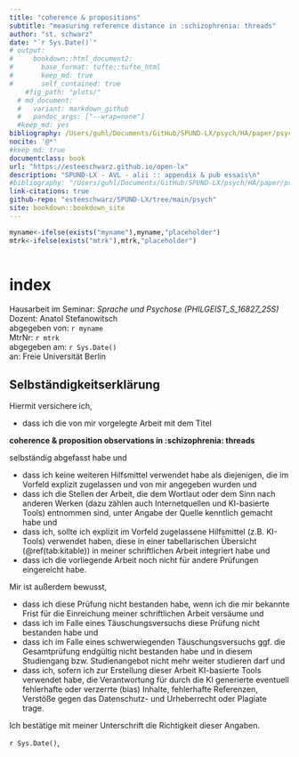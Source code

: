 ```yaml
---
title: "coherence & propositions"
subtitle: "measuring reference distance in :schizophrenia: threads"
author: "st. schwarz"
date: "`r Sys.Date()`"
# output: 
#     bookdown::html_document2:
#       base_format: tufte::tufte_html
#       keep_md: true
#       self_contained: true
    #fig_path: "plots/"
  # md_document:
  #   variant: markdown_github
  #   pandoc_args: ["--wrap=none"]
  #keep_md: yes
bibliography: /Users/guhl/Documents/GitHub/SPUND-LX/psych/HA/paper/psych.bib
nocite: '@*'
#keep_md: true
documentclass: book
url: "https://esteeschwarz.github.io/open-lx"
description: "SPUND-LX - AVL - alii :: appendix & pub essais\n"
#bibliography: "/Users/guhl/Documents/GitHub/SPUND-LX/psych/HA/paper/psych.bib"
link-citations: true
github-repo: "esteeschwarz/SPUND-LX/tree/main/psych"
site: bookdown::bookdown_site
---
```


```r
myname<-ifelse(exists("myname"),myname,"placeholder")
mtrk<-ifelse(exists("mtrk"),mtrk,"placeholder")
  
```

# index

Hausarbeit im Seminar: *Sprache und Psychose (PHILGEIST_S_16827_25S)*   
Dozent: Anatol Stefanowitsch   
abgegeben von: `r myname`   
MtrNr: `r mtrk`   
abgegeben am: `r Sys.Date()`   
an: Freie Universität Berlin   


## Selbständigkeitserklärung

Hiermit versichere ich,

- dass ich die von mir vorgelegte Arbeit mit dem Titel

**coherence & proposition observations in :schizophrenia: threads**

selbständig abgefasst habe und

- dass ich keine weiteren Hilfsmittel verwendet habe als diejenigen, die im Vorfeld explizit zugelassen und von mir angegeben wurden und
- dass ich die Stellen der Arbeit, die dem Wortlaut oder dem Sinn nach anderen Werken (dazu zählen auch Internetquellen und KI-basierte Tools) entnommen sind, unter Angabe der Quelle kenntlich gemacht habe und
- dass ich, sollte ich explizit im Vorfeld zugelassene Hilfsmittel (z.B. KI-Tools) verwendet haben, diese in einer tabellarischen Übersicht (\@ref(tab:kitable)) in meiner schriftlichen Arbeit integriert habe und
- dass ich die vorliegende Arbeit noch nicht für andere Prüfungen eingereicht habe.

Mir ist außerdem bewusst,

- dass ich diese Prüfung nicht bestanden habe, wenn ich die mir bekannte Frist für die Einreichung meiner schriftlichen Arbeit versäume und
- dass ich im Falle eines Täuschungsversuchs diese Prüfung nicht bestanden habe und
- dass ich im Falle eines schwerwiegenden Täuschungsversuchs ggf. die Gesamtprüfung endgültig nicht bestanden habe und in diesem Studiengang bzw. Studienangebot nicht mehr weiter studieren darf und
- dass ich, sofern ich zur Erstellung dieser Arbeit KI-basierte Tools verwendet habe, die Verantwortung für durch die KI generierte eventuell fehlerhafte oder verzerrte (bias) Inhalte, fehlerhafte Referenzen, Verstöße gegen das Datenschutz- und Urheberrecht oder Plagiate trage.

Ich bestätige mit meiner Unterschrift die Richtigkeit dieser Angaben.   

`r Sys.Date()`,



\clearpage